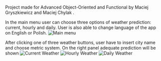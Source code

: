 Project made for Advanced Object-Oriented and Functional by Maciej Gryszkiewicz and Maciej Chylak .

In the main menu user can choose three options of weather prediction: current, hourly and daily. User is also able to change language of the app on English or Polish. 
![Main menu](https://user-images.githubusercontent.com/56119413/110941544-d29f6200-8338-11eb-8297-f60e7f6bbd5e.png)


After clicking one of three weather buttons, user have to insert city name and choose metric system. On the right panel adequate prediction will be shown
![Current Weather](https://user-images.githubusercontent.com/56119413/110941548-d337f880-8338-11eb-85a9-0dd18e8652ca.png)
![Hourly Weather](https://user-images.githubusercontent.com/56119413/110941549-d3d08f00-8338-11eb-8172-e14cfbfd65ca.png)
![Daily Weather](https://user-images.githubusercontent.com/56119413/110941550-d3d08f00-8338-11eb-97c0-a813a745ac0a.png)
